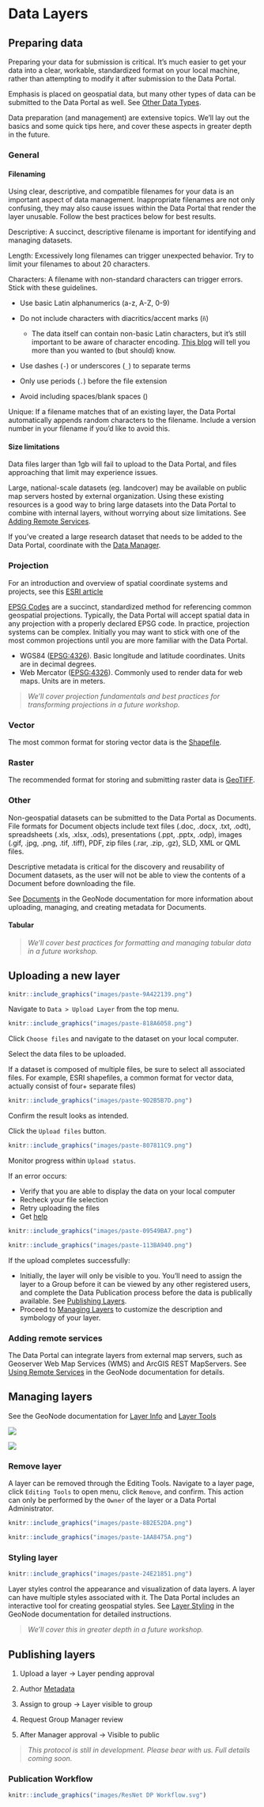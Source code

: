 # Data Layers

## Preparing data

Preparing your data for submission is critical. It's much easier to get your data into a clear, workable, standardized format on your local machine, rather than attempting to modify it after submission to the Data Portal.

Emphasis is placed on geospatial data, but many other types of data can be submitted to the Data Portal as well. See [Other Data Types](#other).

Data preparation (and management) are extensive topics. We'll lay out the basics and some quick tips here, and cover these aspects in greater depth in the future.

### General

#### Filenaming

Using clear, descriptive, and compatible filenames for your data is an important aspect of data management. Inappropriate filenames are not only confusing, they may also cause issues within the Data Portal that render the layer unusable. Follow the best practices below for best results.

Descriptive: A succinct, descriptive filename is important for identifying and managing datasets.

Length: Excessively long filenames can trigger unexpected behavior. Try to limit your filenames to about 20 characters.

Characters: A filename with non-standard characters can trigger errors. Stick with these guidelines.

-   Use basic Latin alphanumerics (a-z, A-Z, 0-9)

-   Do not include characters with diacritics/accent marks (`ñ`)

    -   The data itself can contain non-basic Latin characters, but it's still important to be aware of character encoding. [This blog](https://www.joelonsoftware.com/2003/10/08/the-absolute-minimum-every-software-developer-absolutely-positively-must-know-about-unicode-and-character-sets-no-excuses/){target="_blank"} will tell you more than you wanted to (but should) know.

-   Use dashes (`-`) or underscores (`_`) to separate terms

-   Only use periods (`.`) before the file extension

-   Avoid including spaces/blank spaces ()

Unique: If a filename matches that of an existing layer, the Data Portal automatically appends random characters to the filename. Include a version number in your filename if you'd like to avoid this.

#### Size limitations

Data files larger than 1gb will fail to upload to the Data Portal, and files approaching that limit may experience issues.

<!-- Raster datatype can help. Subsetting. Aggregation -->

Large, national-scale datasets (eg. landcover) may be available on public map servers hosted by external organization. Using these existing resources is a good way to bring large datasets into the Data Portal to combine with internal layers, without worrying about size limitations. See [Adding Remote Services](#adding-remote-services).

If you've created a large research dataset that needs to be added to the Data Portal, coordinate with the [Data Manager](#getting-help).

### Projection

For an introduction and overview of spatial coordinate systems and projects, see this [ESRI article](https://pro.arcgis.com/en/pro-app/latest/help/mapping/properties/coordinate-systems-and-projections.htm){target="_blank"}

[EPSG Codes](https://en.wikipedia.org/wiki/EPSG_Geodetic_Parameter_Dataset){target="_blank"} are a succinct, standardized method for referencing common geospatial projections. Typically, the Data Portal will accept spatial data in any projection with a properly declared EPSG code. In practice, projection systems can be complex. Initially you may want to stick with one of the most common projections until you are more familiar with the Data Portal.

-   WGS84 ([EPSG:4326](https://epsg.io/4326){target="_blank"}). Basic longitude and latitude coordinates. Units are in decimal degrees.
-   Web Mercator ([EPSG:4326](https://epsg.io/4326){target="_blank"}). Commonly used to render data for web maps. Units are in meters. <!-- -statcan --> <!-- geographic conformal equidistant equal area -->

> *We'll cover projection fundamentals and best practices for transforming projections in a future workshop.*

<!-- -   distort matrix/indicator -->

<!-- #### Reprojecting -->

<!-- ##### Resampling -->

<!-- - Nearest neighbor -->

<!-- - Majority -->

<!-- - Bilinear -->

<!-- - Cubic -->

<!-- ##### Software -->

<!-- -   Esri -->

<!-- -   Qgis -->

<!-- -   Gdal -->

<!-- -   r -->

<!-- -   python -->

### Vector

The most common format for storing vector data is the [Shapefile](https://en.wikipedia.org/wiki/Shapefile){target="_blank"}.

<!-- geojson -->

<!-- csv -->

### Raster

The recommended format for storing and submitting raster data is [GeoTIFF](https://en.wikipedia.org/wiki/GeoTIFF){target="_blank"}.

<!-- Tip-get your data how you want it locally first. Datatype, min max na. -->

### Other {#other}

Non-geospatial datasets can be submitted to the Data Portal as Documents. File formats for Document objects include text files (.doc, .docx, .txt, .odt), spreadsheets (.xls, .xlsx, .ods), presentations (.ppt, .pptx, .odp), images (.gif, .jpg, .png, .tif, .tiff), PDF, zip files (.rar, .zip, .gz), SLD, XML or QML files.

Descriptive metadata is critical for the discovery and reusability of Document datasets, as the user will not be able to view the contents of a Document before downloading the file.

See [Documents](https://docs.geonode.org/en/3.2.x/usage/managing_documents/uploading_documents.html#uploading-documents){target="_blank"} in the GeoNode documentation for more information about uploading, managing, and creating metadata for Documents.

#### Tabular

> *We'll cover best practices for formatting and managing tabular data in a future workshop.*

<!-- Tidy xls, but csv better col types -->

## Uploading a new layer

::: two-col
```r

knitr::include_graphics("images/paste-9A422139.png")

```

Navigate to `Data > Upload Layer` from the top menu.
:::

::: two-col
```r

knitr::include_graphics("images/paste-818A6058.png")

```

Click `Choose files` and navigate to the dataset on your local computer.

Select the data files to be uploaded.

If a dataset is composed of multiple files, be sure to select all associated files. For example, ESRI shapefiles, a common format for vector data, actually consist of four+ separate files)
:::

::: two-col
```r

knitr::include_graphics("images/paste-9D2B5B7D.png")

```

Confirm the result looks as intended.

Click the `Upload files` button.
:::

::: two-col
```r

knitr::include_graphics("images/paste-807811C9.png")

```

Monitor progress within `Upload status`.

If an error occurs:

-   Verify that you are able to display the data on your local computer
-   Recheck your file selection
-   Retry uploading the files
-   Get [help](#getting-help)
:::

::: two-col
```r

knitr::include_graphics("images/paste-09549BA7.png")

```

```r

knitr::include_graphics("images/paste-113BA940.png")

```

If the upload completes successfully:

-   Initially, the layer will only be visible to you. You'll need to assign the layer to a Group before it can be viewed by any other registered users, and complete the Data Publication process before the data is publically available. See [Publishing Layers](#publishing-layers).
-   Proceed to [Managing Layers](#managing-layers) to customize the description and symbology of your layer.
:::

### Adding remote services {#adding-remote-services}

The Data Portal can integrate layers from external map servers, such as Geoserver Web Map Services (WMS) and ArcGIS REST MapServers. See [Using Remote Services](https://docs.geonode.org/en/3.2.x/usage/managing_layers/using_remote_services.html){target="_blank"} in the GeoNode documentation for details.

## Managing layers {#managing-layers}

See the GeoNode documentation for [Layer Info](https://docs.geonode.org/en/3.2.x/usage/managing_layers/layer_info.html){target="_blank"} and [Layer Tools](https://docs.geonode.org/en/3.2.x/usage/managing_layers/layer_info.html#layer-tools){target="_blank"}

![](images/paste-27523B05.png)

![](images/paste-8B2E52DA.png)

### Remove layer

A layer can be removed through the Editing Tools. Navigate to a layer page, click `Editing Tools` to open menu, click `Remove`, and confirm. This action can only be performed by the `Owner` of the layer or a Data Portal Administrator.

::: three-col
```r

knitr::include_graphics("images/paste-8B2E52DA.png")

```

```r

knitr::include_graphics("images/paste-1AA8475A.png")

```
:::

### Styling layer

::: two-col
```r

knitr::include_graphics("images/paste-24E21851.png")

```

Layer styles control the appearance and visualization of data layers. A layer can have multiple styles associated with it. The Data Portal includes an interactive tool for creating geospatial styles. See [Layer Styling](https://docs.geonode.org/en/3.2.x/usage/managing_layers/layer_styling.html){target="_blank"} in the GeoNode documentation for detailed instructions.

> *We'll cover this in greater depth in a future workshop.*

<!-- Uploading SLD -->
:::

## Publishing layers {#publishing-layers}

1.  Upload a layer -> Layer pending approval

2.  Author [Metadata](#metadata)

3.  Assign to group -> Layer visible to group

4.  Request Group Manager review

5.  After Manager approval -> Visible to public

> *This protocol is still in development. Please bear with us. Full details coming soon.*

### Publication Workflow

```r

knitr::include_graphics("images/ResNet DP Workflow.svg")

```
